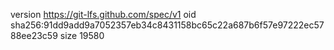 version https://git-lfs.github.com/spec/v1
oid sha256:91dd9add9a7052357eb34c8431158bc65c22a687b6f57e97222ec5788ee23c59
size 19580
